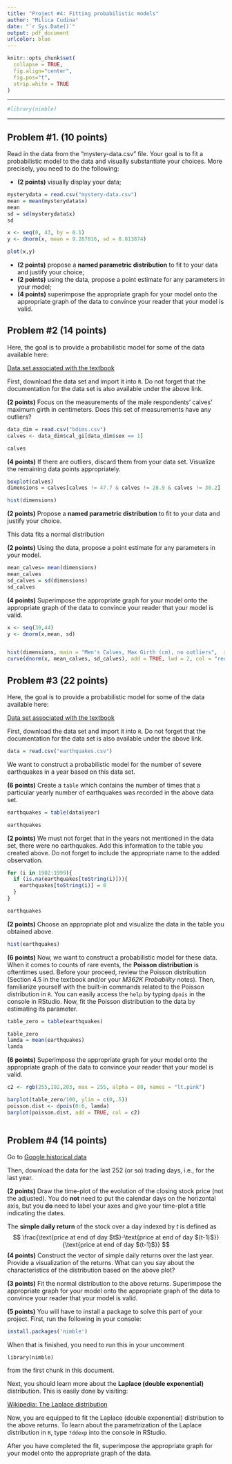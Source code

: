 ```yaml
---
title: "Project #4: Fitting probabilistic models"
author: "Milica Cudina"
date: "`r Sys.Date()`"
output: pdf_document
urlcolor: blue
---
```

<!-- The author of this template is Dr. Gordan Zitkovic.-->
<!-- The code chunk below contains some settings that will  -->
<!-- make your R code look better in the output pdf file.  -->
<!-- If you are curious about what each option below does, -->
<!-- go to https://yihui.org/knitr/options/ -->
<!-- If not, feel free to disregard everything ...  -->
```r
knitr::opts_chunk$set(
  collapse = TRUE,
  fig.align="center",
  fig.pos="t",
  strip.white = TRUE
)
```
<!-- ... down to here. -->

---

```r
#library(nimble)
```

---

## Problem #1. **(10 points)**
Read in the data from the "mystery-data.csv" file. Your goal is to fit a probabilistic model to the data and visually substantiate your choices. More precisely, you need to do the following: 

- **(2 points)** visually display your data; 

```r
mysterydata = read.csv("mystery-data.csv")
mean = mean(mysterydata$x)
mean
sd = sd(mysterydata$x)
sd

x <- seq(0, 43, by = 0.1)
y <- dnorm(x, mean = 9.287816, sd = 8.813874)

plot(x,y)
```
- **(2 points)** propose a **named parametric distribution** to fit to your data and justify your choice;
- **(2 points)** using the data, propose a point estimate for any parameters in your model; 
- **(4 points)** superimpose the appropriate graph for your model onto the appropriate graph of the data to convince your reader that your model is valid. 


## Problem #2 **(14 points)**
Here, the goal is to provide a probabilistic model for some of the data available here:

[Data set associated with the textbook](https://www.openintro.org/data/index.php?data=bdims)

First, download the data set and import it into `R`. Do not forget that the documentation for the data set is also available under the above link. 

**(2 points)** Focus on the measurements of the male respondents' calves' maximum girth in centimeters. 
Does this set of measurements have any outliers?

```r
data_dim = read.csv("bdims.csv")
calves <- data_dim$cal_gi[data_dim$sex == 1]

calves
```

**(4 points)** If there are outliers, discard them from your data set. Visualize the remaining data points appropriately. 

```r
boxplot(calves)
dimensions = calves[calves != 47.7 & calves != 28.9 & calves != 30.2]

hist(dimensions)

```

**(2 points)** Propose a **named parametric distribution** to fit to your data and justify your choice.

This data fits a normal distribution

**(2 points)** Using the data, propose a point estimate for any parameters in your model.

```r
mean_calves= mean(dimensions)
mean_calves
sd_calves = sd(dimensions)
sd_calves
```

**(4 points)** Superimpose the appropriate graph for your model onto the appropriate graph of the data to convince your reader that your model is valid. 

```r

x <- seq(30,44)
y <- dnorm(x,mean, sd)


hist(dimensions, main = "Men's Calves, Max Girth (cm), no outliers",  xlab = "Calf Girth (cm)", ylab= "Frequency", prob = TRUE)
curve(dnorm(x, mean_calves, sd_calves), add = TRUE, lwd = 2, col = "red")
```

## Problem #3 **(22 points)**
Here, the goal is to provide a probabilistic model for some of the data available here:

[Data set associated with the textbook](https://www.openintro.org/data/index.php?data=earthquakes)

First, download the data set and import it into `R`. Do not forget that the documentation for the data set is also available under the above link. 

```r
data = read.csv("earthquakes.csv")

```

We want to construct a probabilistic model for the number of severe earthquakes in a year based on this data set. 

**(6 points)** Create a `table` which contains the number of times that a particular yearly number of earthquakes was recorded in the above data set. 

```r
earthquakes = table(data$year)

earthquakes
```
**(2 points)** We must not forget that in the years not mentioned in the data set, there were no earthquakes. Add this information to the table you created above. Do not forget to include the appropriate name to the added observation. 

```r
for (i in 1902:1999){
  if (is.na(earthquakes[toString(i)])){
    earthquakes[toString(i)] = 0
  }
}

earthquakes
```
**(2 points)** Choose an appropriate plot and visualize the data in the table you obtained above. 

```r
hist(earthquakes)
```
**(6 points)** Now, we want to construct a probabilistic model for these data. When it comes to counts of rare events, the **Poisson distribution** is oftentimes used. Before your proceed, review the Poisson distribution (Section 4.5 in the textbook and/or your *M362K Probability* notes). Then, familiarize yourself with the built-in commands related to the Poisson distribution in `R`. You can easily access the `help` by typing `dpois` in the console in RStudio. Now, fit the Poisson distribution to the data by estimating its parameter. 

```r
table_zero = table(earthquakes)

table_zero
lamda = mean(earthquakes)
lamda
```

**(6 points)** Superimpose the appropriate graph for your model onto the appropriate graph of the data to convince your reader that your model is valid. 

```r
c2 <- rgb(255,192,203, max = 255, alpha = 80, names = "lt.pink")

barplot(table_zero/100, ylim = c(0,.5))
poisson.dist <- dpois(0:6, lamda)
barplot(poisson.dist, add = TRUE, col = c2)
                    
```


## Problem #4 **(14 points)**
Go to [Google historical data](https://finance.yahoo.com/quote/GOOG/history/)

Then, download the data for the last 252 (or so) trading days, i.e., for the last year.

**(2 points)** Draw the time-plot of the evolution of the closing stock price (not the adjusted). You do **not** need to put the calendar days on the horizontal axis, but you **do** need to label your axes and give your time-plot a title indicating the dates.   

The **simple daily return** of the stock over a day indexed by $t$ is defined as 
$$
\frac{\text{price at end of day $t$}-\text{price at end of day $(t-1)$}}{\text{price at end of day $(t-1)$}} 
$$
**(4 points)** Construct the vector of simple daily returns over the last year. Provide a visualization of the returns. What can you say about the characteristics of the distribution based on the above plot?

**(3 points)** Fit the normal distribution to the above returns. Superimpose the appropriate graph for your model onto the appropriate graph of the data to convince your reader that your model is valid.

**(5 points)** You will have to install a package to solve this part of your project. First, run the following in your console: 

```r
install.packages('nimble')
```
When that is finished, you need to run this in your uncomment 

`library(nimble)`

from the first chunk in this document. 

Next, you should learn more about the **Laplace (double exponential)** distribution. This is easily done by visiting: 

[Wikipedia: The Laplace distribution](https://en.wikipedia.org/wiki/Laplace_distribution)

Now, you are equipped to fit the Laplace (double exponential) distribution to the above returns. To learn about the parametrization of the Laplace distribution in `R`, type `?ddexp` into the console in RStudio.

After you have completed the fit, superimpose the appropriate graph for your model onto the appropriate graph of the data.


